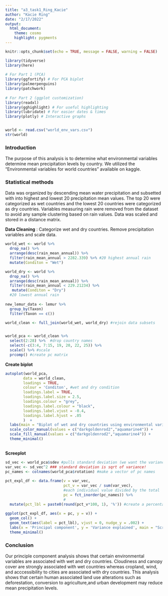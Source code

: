 ```yaml
---
title: "a3_task1_Ring_Kacie"
author: "Kacie Ring"
date: "2/17/2022"
output: 
  html_document:
    theme: cosmo
    highlight: pygments
---
```


```r
knitr::opts_chunk$set(echo = TRUE, message = FALSE, warning = FALSE)

library(tidyverse)
library(here)
 
# For Part 1 (PCA)
library(ggfortify) # For PCA biplot
library(palmerpenguins)
library(patchwork)
 
# For Part 2 (ggplot customization)
library(readxl)
library(gghighlight) # For useful highlighting
library(lubridate) # For easier dates & times
library(plotly) # Interactive graphs


world <- read.csv("world_env_vars.csv")
str(world)

```

### Introduction 

The purpose of this analysis is to determine what environmental variables determine mean precipitation levels by country. We utilized the "Environmental variables for world countries" available on kaggle. 


### Statistical methods 

Data was organized by descending mean water precipitation and subsetted with into highest and lowest 20 precipitation mean values. The top 20 were categorized as wet countries and the lowest 20 countries were categorized as dry countries. Variables measuring rain were removed from the dataset to avoid any sample clustering based on rain values. Data was scaled and stored in a distance matrix. 


**Data Cleaning** : Categorize wet and dry countries. Remove precipitation variables and scale data. 


```r

world_wet <- world %>%
  drop_na() %>% 
  arrange(desc(rain_mean_annual)) %>%
  filter(rain_mean_annual > 2282.339) %>% #20 highest annual rain 
  mutate(Conditon = "Wet")

world_dry <- world %>%
  drop_na() %>% 
  arrange(desc(rain_mean_annual)) %>%
  filter(rain_mean_annual < 229.21234) %>%
   mutate(Conditon = "Dry")
  #20 lowest annual rain 
 
new_lemur_data <- lemur %>% 
  group_by(Taxon)
  filter(Taxon == c())

world_clean <- full_join(world_wet, world_dry) #rejoin data subsets 


world_pca <- world_clean %>%
  select(2:28) %>%  #drop country names 
  select(-c(3:4, 7:15, 19, 20, 22, 25)) %>%
  scale() %>% #scale 
  prcomp() #create pc matrix 

```

**Create biplot**

```r

autoplot(world_pca,
     	data = world_clean,
     	loadings = TRUE,
     	colour = 'Conditon', #wet and dry condition 
     	loadings.label = TRUE,
     	loadings.label.size = 2.5,
     	loadings.colour = "grey",
     	loadings.label.colour = "black",
     	loadings.label.vjust = -0.4,
     	loadings.label.hjust = .05
     	)  +
  labs(main = "Biplot of wet and dry countries using environmental variables") + 
  scale_color_manual(values = c("darkgoldenrod2","aquamarine4")) +
  scale_fill_manual(values = c("darkgoldenrod2","aquamarine4")) +
  theme_minimal()
 

```

**Screeplot**

```r

sd_vec <- world_pca$sdev #pulls standard deviation (we want the variance tho)
var_vec <- sd_vec^2 ### standard deviation is sqrt of variance!
pc_names <- colnames(world_pca$rotation) #make a vector of pc names
 
pct_expl_df <- data.frame(v = var_vec, 
                          pct_v = var_vec / sum(var_vec), 
                          #each individual value divided by the total 
                          pc = fct_inorder(pc_names)) %>%
                          #
  mutate(pct_lbl = paste0(round(pct_v*100, 1), '%')) #create a percentage 
 
ggplot(pct_expl_df, aes(x = pc, y = v)) +
  geom_col() +
  geom_text(aes(label = pct_lbl), vjust = 0, nudge_y = .002) +
  labs(x = 'Principal component', y = 'Variance explained', main = "Screeplot") + 
  theme_minimal()
```



### Conclusion 

Our principle component analysis shows that certain environmental variables are associated with wet and dry countries. Cloudiness and canopy cover are strongly associated with wet countries whereas cropland, wind, and acccessibility to cities are associated with dry countries. This analysis shows that certain human associated land use alterations such as deforestation, conversion to agriculture,and urban development may reduce mean precipitation levels. 

